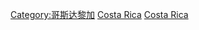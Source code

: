 {{Commons category|Geography of Costa Rica}}
{{Commonscat|Geography of Costa Rica}}

[[Category:哥斯达黎加|Category:哥斯达黎加]]
[[Category:中美洲地理|Costa Rica]]
[[Category:北美洲各国地理|Costa Rica]]